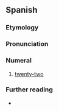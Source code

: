 ==Spanish==
{{number box|es}}

===Etymology===
{{compound|es|veinte|y|dos}}

===Pronunciation===
{{es-pr}}

===Numeral===
{{es-card}}

# [[twenty-two]]

===Further reading===
* {{R:es:DRAE}}
